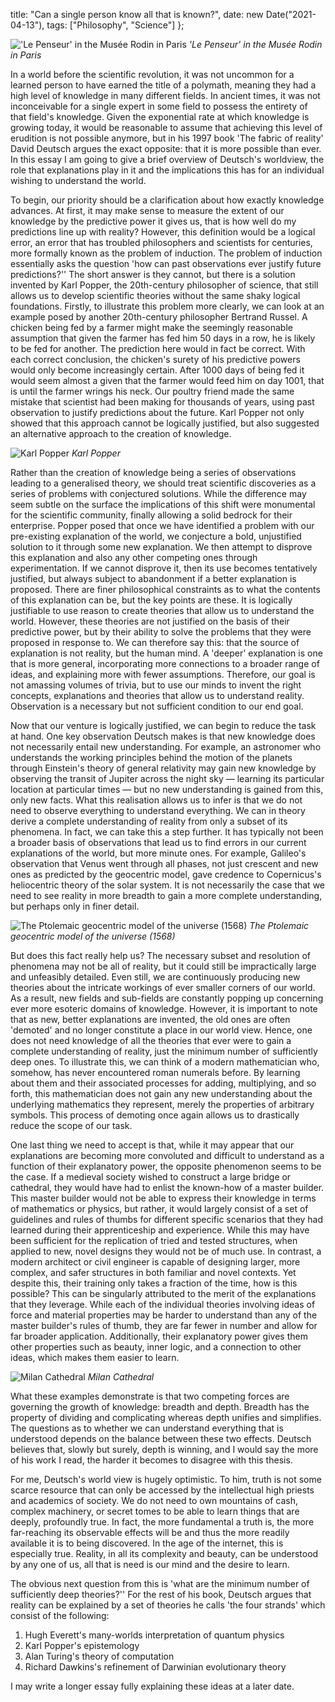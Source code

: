   title: "Can a single person know all that is known?",
  date: new Date("2021-04-13"),
  tags: ["Philosophy", "Science"]
};

!['Le Penseur' in the Musée Rodin in Paris](../../assets/knowledge/thinker.jpeg)
_'Le Penseur' in the Musée Rodin in Paris_

In a world before the scientific revolution, it was not uncommon for a learned person to have earned the title of a polymath, meaning they had a high level of knowledge in many different fields. In ancient times, it was not inconceivable for a single expert in some field to possess the entirety of that field's knowledge. Given the exponential rate at which knowledge is growing today, it would be reasonable to assume that achieving this level of erudition is not possible anymore, but in his 1997 book 'The fabric of reality' David Deutsch argues the exact opposite: that it is more possible than ever. In this essay I am going to give a brief overview of Deutsch's worldview, the role that explanations play in it and the implications this has for an individual wishing to understand the world.

To begin, our priority should be a clarification about how exactly knowledge advances. At first, it may make sense to measure the extent of our knowledge by the predictive power it gives us, that is how well do my predictions line up with reality? However, this definition would be a logical error, an error that has troubled philosophers and scientists for centuries, more formally known as the problem of induction. The problem of induction essentially asks the question 'how can past observations ever justify future predictions?'' The short answer is they cannot, but there is a solution invented by Karl Popper, the 20th-century philosopher of science, that still allows us to develop scientific theories without the same shaky logical foundations. Firstly, to illustrate this problem more clearly, we can look at an example posed by another 20th-century philosopher Bertrand Russel. A chicken being fed by a farmer might make the seemingly reasonable assumption that given the farmer has fed him 50 days in a row, he is likely to be fed for another. The prediction here would in fact be correct. With each correct conclusion, the chicken's surety of his predictive powers would only become increasingly certain. After 1000 days of being fed it would seem almost a given that the farmer would feed him on day 1001, that is until the farmer wrings his neck. Our poultry friend made the same mistake that scientist had been making for thousands of years, using past observation to justify predictions about the future. Karl Popper not only showed that this approach cannot be logically justified, but also suggested an alternative approach to the creation of knowledge.

![Karl Popper](../../assets/knowledge/popper.jpeg)
_Karl Popper_

Rather than the creation of knowledge being a series of observations leading to a generalised theory, we should treat scientific discoveries as a series of problems with conjectured solutions. While the difference may seem subtle on the surface the implications of this shift were monumental for the scientific community, finally allowing a solid bedrock for their enterprise. Popper posed that once we have identified a problem with our pre-existing explanation of the world, we conjecture a bold, unjustified solution to it through some new explanation. We then attempt to disprove this explanation and also any other competing ones through experimentation. If we cannot disprove it, then its use becomes tentatively justified, but always subject to abandonment if a better explanation is proposed. There are finer philosophical constraints as to what the contents of this explanation can be, but the key points are these. It is logically justifiable to use reason to create theories that allow us to understand the world. However, these theories are not justified on the basis of their predictive power, but by their ability to solve the problems that they were proposed in response to. We can therefore say this: that the source of explanation is not reality, but the human mind. A 'deeper' explanation is one that is more general, incorporating more connections to a broader range of ideas, and explaining more with fewer assumptions. Therefore, our goal is not amassing volumes of trivia, but to use our minds to invent the right concepts, explanations and theories that allow us to understand reality. Observation is a necessary but not sufficient condition to our end goal.

Now that our venture is logically justified, we can begin to reduce the task at hand. One key observation Deutsch makes is that new knowledge does not necessarily entail new understanding. For example, an astronomer who understands the working principles behind the motion of the planets through Einstein's theory of general relativity may gain new knowledge by observing the transit of Jupiter across the night sky — learning its particular location at particular times — but no new understanding is gained from this, only new facts. What this realisation allows us to infer is that we do not need to observe everything to understand everything. We can in theory derive a complete understanding of reality from only a subset of its phenomena. In fact, we can take this a step further. It has typically not been a broader basis of observations that lead us to find errors in our current explanations of the world, but more minute ones. For example, Galileo's observation that Venus went through all phases, not just crescent and new ones as predicted by the geocentric model, gave credence to Copernicus's heliocentric theory of the solar system. It is not necessarily the case that we need to see reality in more breadth to gain a more complete understanding, but perhaps only in finer detail.

![The Ptolemaic geocentric model of the universe (1568)](../../assets/knowledge/geocentric.jpeg)
_The Ptolemaic geocentric model of the universe (1568)_

But does this fact really help us? The necessary subset and resolution of phenomena may not be all of reality, but it could still be impractically large and unfeasibly detailed. Even still, we are continuously producing new theories about the intricate workings of ever smaller corners of our world. As a result, new fields and sub-fields are constantly popping up concerning ever more esoteric domains of knowledge. However, it is important to note that as new, better explanations are invented, the old ones are often 'demoted' and no longer constitute a place in our world view. Hence, one does not need knowledge of all the theories that ever were to gain a complete understanding of reality, just the minimum number of sufficiently deep ones. To illustrate this, we can think of a modern mathematician who, somehow, has never encountered roman numerals before. By learning about them and their associated processes for adding, multiplying, and so forth, this mathematician does not gain any new understanding about the underlying mathematics they represent, merely the properties of arbitrary symbols. This process of demoting once again allows us to drastically reduce the scope of our task.

One last thing we need to accept is that, while it may appear that our explanations are becoming more convoluted and difficult to understand as a function of their explanatory power, the opposite phenomenon seems to be the case. If a medieval society wished to construct a large bridge or cathedral, they would have had to enlist the known-how of a master builder. This master builder would not be able to express their knowledge in terms of mathematics or physics, but rather, it would largely consist of a set of guidelines and rules of thumbs for different specific scenarios that they had learned during their apprenticeship and experience. While this may have been sufficient for the replication of tried and tested structures, when applied to new, novel designs they would not be of much use. In contrast, a modern architect or civil engineer is capable of designing larger, more complex, and safer structures in both familiar and novel contexts. Yet despite this, their training only takes a fraction of the time, how is this possible? This can be singularly attributed to the merit of the explanations that they leverage. While each of the individual theories involving ideas of force and material properties may be harder to understand than any of the master builder's rules of thumb, they are far fewer in number and allow for far broader application. Additionally, their explanatory power gives them other properties such as beauty, inner logic, and a connection to other ideas, which makes them easier to learn.

![Milan Cathedral](../../assets/knowledge/cathedral.jpeg)
_Milan Cathedral_

What these examples demonstrate is that two competing forces are governing the growth of knowledge: breadth and depth. Breadth has the property of dividing and complicating whereas depth unifies and simplifies. The questions as to whether we can understand everything that is understood depends on the balance between these two effects. Deutsch believes that, slowly but surely, depth is winning, and I would say the more of his work I read, the harder it becomes to disagree with this thesis.

For me, Deutsch's world view is hugely optimistic. To him, truth is not some scarce resource that can only be accessed by the intellectual high priests and academics of society. We do not need to own mountains of cash, complex machinery, or secret tomes to be able to learn things that are deeply, profoundly true. In fact, the more fundamental a truth is, the more far-reaching its observable effects will be and thus the more readily available it is to being discovered. In the age of the internet, this is especially true. Reality, in all its complexity and beauty, can be understood by any one of us, all that is need is our mind and the desire to learn.

The obvious next question from this is 'what are the minimum number of sufficiently deep theories?'' For the rest of his book, Deutsch argues that reality can be explained by a set of theories he calls 'the four strands' which consist of the following:

1. Hugh Everett's many-worlds interpretation of quantum physics
2. Karl Popper's epistemology
3. Alan Turing's theory of computation
4. Richard Dawkins's refinement of Darwinian evolutionary theory

I may write a longer essay fully explaining these ideas at a later date.
